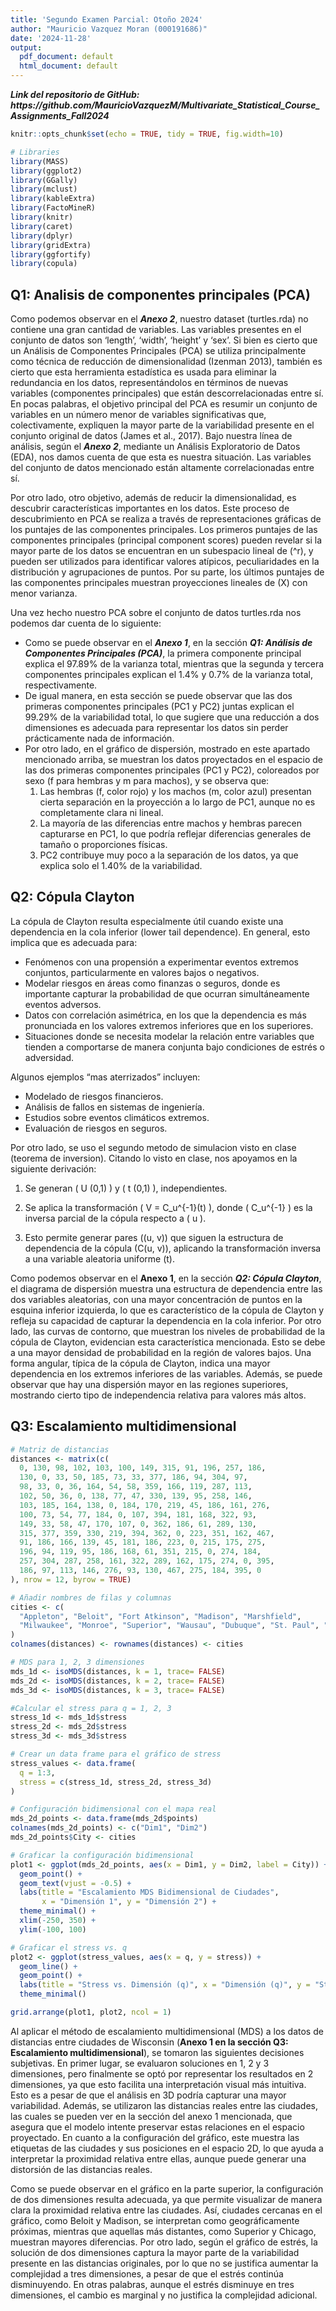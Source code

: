 ```yaml
---
title: 'Segundo Examen Parcial: Otoño 2024'
author: "Mauricio Vazquez Moran (000191686)"
date: '2024-11-28'
output:
  pdf_document: default
  html_document: default
---
```


***Link del repositorio de GitHub: https://github.com/MauricioVazquezM/Multivariate_Statistical_Course_Assignments_Fall2024***

```r
knitr::opts_chunk$set(echo = TRUE, tidy = TRUE, fig.width=10)

# Libraries
library(MASS)  
library(ggplot2)
library(GGally)
library(mclust)
library(kableExtra)
library(FactoMineR)
library(knitr)
library(caret)
library(dplyr)
library(gridExtra)
library(ggfortify)
library(copula)
```

## Q1: Analisis de componentes principales (PCA)

Como podemos observar en el ***Anexo 2***, nuestro dataset (turtles.rda) no contiene una gran cantidad de variables. Las variables presentes en el conjunto de datos son 'length', 'width', 'height' y 'sex'. Si bien es cierto que un Análisis de Componentes Principales (PCA) se utiliza principalmente como técnica de reducción de dimensionalidad (Izenman 2013), también es cierto que esta herramienta estadística es usada para eliminar la redundancia en los datos, representándolos en términos de nuevas variables (componentes principales) que están descorrelacionadas entre sí. En pocas palabras, el objetivo principal del PCA es resumir un conjunto de variables en un número menor de variables significativas que, colectivamente, expliquen la mayor parte de la variabilidad presente en el conjunto original de datos (James et al., 2017). Bajo nuestra línea de análisis, según el ***Anexo 2***, mediante un Análisis Exploratorio de Datos (EDA), nos damos cuenta de que esta es nuestra situación. Las variables del conjunto de datos mencionado están altamente correlacionadas entre sí. 

Por otro lado, otro objetivo, además de reducir la dimensionalidad, es descubrir características importantes en los datos. Este proceso de descubrimiento en PCA se realiza a través de representaciones gráficas de los puntajes de las componentes principales. Los primeros puntajes de las componentes principales (principal component scores) pueden revelar si la mayor parte de los datos se encuentran en un subespacio lineal de \(\mathbb{R}^r\), y pueden ser utilizados para identificar valores atípicos, peculiaridades en la distribución y agrupaciones de puntos. Por su parte, los últimos puntajes de las componentes principales muestran proyecciones lineales de \(X\) con menor varianza. 

Una vez hecho nuestro PCA sobre el conjunto de datos turtles.rda nos podemos dar cuenta de lo siguiente:

* Como se puede observar en el ***Anexo 1***, en la sección ***Q1: Análisis de Componentes Principales (PCA)***, la primera componente principal explica el 97.89% de la varianza total, mientras que la segunda y tercera componentes principales explican el 1.4% y 0.7% de la varianza total, respectivamente.
* De igual manera, en esta sección se puede observar que las dos primeras componentes principales (PC1 y PC2) juntas explican el 99.29% de la variabilidad total, lo que sugiere que una reducción a dos dimensiones es adecuada para representar los datos sin perder prácticamente nada de información.
* Por otro lado, en el gráfico de dispersión, mostrado en este apartado mencionado arriba, se muestran los datos proyectados en el espacio de las dos primeras componentes principales (PC1 y PC2), coloreados por sexo (f para hembras y m para machos), y se observa que:
  1. Las hembras (f, color rojo) y los machos (m, color azul) presentan cierta separación en la proyección a lo largo de PC1, aunque no es completamente clara ni lineal.
  2. La mayoría de las diferencias entre machos y hembras parecen capturarse en PC1, lo que podría reflejar diferencias generales de tamaño o proporciones físicas.
  3. PC2 contribuye muy poco a la separación de los datos, ya que explica solo el 1.40% de la variabilidad.


\newpage

## Q2: Cópula Clayton

La cópula de Clayton resulta especialmente útil cuando existe una dependencia en la cola inferior (lower tail dependence). En general, esto implica que es adecuada para:

* Fenómenos con una propensión a experimentar eventos extremos conjuntos, particularmente en valores bajos o negativos.
* Modelar riesgos en áreas como finanzas o seguros, donde es importante capturar la probabilidad de que ocurran simultáneamente eventos adversos.
* Datos con correlación asimétrica, en los que la dependencia es más pronunciada en los valores extremos inferiores que en los superiores.
* Situaciones donde se necesita modelar la relación entre variables que tienden a comportarse de manera conjunta bajo condiciones de estrés o adversidad.

Algunos ejemplos "mas aterrizados" incluyen:

* Modelado de riesgos financieros.
* Análisis de fallos en sistemas de ingeniería.
* Estudios sobre eventos climáticos extremos.
* Evaluación de riesgos en seguros.

Por otro lado, se uso el segundo metodo de simulacion visto en clase (teorema de inversion). Citando lo visto en clase, nos apoyamos en la siguiente derivación:

\begin{align*}
C_u(v) &= \mathbb{P}[V \leq v \mid U = u] \\
&= \lim_{\Delta u \to 0} \frac{C(u + \Delta u, v) - C(u, v)}{\Delta u} \\
&= \frac{\partial C(u, v)}{\partial u}.
\end{align*}

1. Se generan  \( U \sim \text{Uniform}(0,1) \) y \( t \sim \text{Uniform}(0,1) \), independientes.

2. Se aplica la transformación \( V = C_u^{-1}(t) \), donde \( C_u^{-1} \) es la inversa parcial de la cópula respecto a \( u \).

3. Esto permite generar pares \((u, v)\) que siguen la estructura de dependencia de la cópula \(C(u, v)\), aplicando la transformación inversa a una variable aleatoria uniforme \(t\).

Como podemos observar en el **Anexo 1**, en la sección ***Q2: Cópula Clayton***, el diagrama de dispersión muestra una estructura de dependencia entre las dos variables aleatorias, con una mayor concentración de puntos en la esquina inferior izquierda, lo que es característico de la cópula de Clayton y refleja su capacidad de capturar la dependencia en la cola inferior. Por otro lado, las curvas de contorno, que muestran los niveles de probabilidad de la cópula de Clayton, evidencian esta característica mencionada. Esto se debe a una mayor densidad de probabilidad en la región de valores bajos. Una forma angular, típica de la cópula de Clayton, indica una mayor dependencia en los extremos inferiores de las variables. Además, se puede observar que hay una dispersión mayor en las regiones superiores, mostrando cierto tipo de independencia relativa para valores más altos.

\newpage

## Q3: Escalamiento multidimensional

```r
# Matriz de distancias
distances <- matrix(c(
  0, 130, 98, 102, 103, 100, 149, 315, 91, 196, 257, 186,
  130, 0, 33, 50, 185, 73, 33, 377, 186, 94, 304, 97,
  98, 33, 0, 36, 164, 54, 58, 359, 166, 119, 287, 113,
  102, 50, 36, 0, 138, 77, 47, 330, 139, 95, 258, 146,
  103, 185, 164, 138, 0, 184, 170, 219, 45, 186, 161, 276,
  100, 73, 54, 77, 184, 0, 107, 394, 181, 168, 322, 93,
  149, 33, 58, 47, 170, 107, 0, 362, 186, 61, 289, 130,
  315, 377, 359, 330, 219, 394, 362, 0, 223, 351, 162, 467,
  91, 186, 166, 139, 45, 181, 186, 223, 0, 215, 175, 275,
  196, 94, 119, 95, 186, 168, 61, 351, 215, 0, 274, 184,
  257, 304, 287, 258, 161, 322, 289, 162, 175, 274, 0, 395,
  186, 97, 113, 146, 276, 93, 130, 467, 275, 184, 395, 0
), nrow = 12, byrow = TRUE)

# Añadir nombres de filas y columnas
cities <- c(
  "Appleton", "Beloit", "Fort Atkinson", "Madison", "Marshfield", 
  "Milwaukee", "Monroe", "Superior", "Wausau", "Dubuque", "St. Paul", "Chicago"
)
colnames(distances) <- rownames(distances) <- cities

# MDS para 1, 2, 3 dimensiones
mds_1d <- isoMDS(distances, k = 1, trace= FALSE)
mds_2d <- isoMDS(distances, k = 2, trace= FALSE)
mds_3d <- isoMDS(distances, k = 3, trace= FALSE)

#Calcular el stress para q = 1, 2, 3
stress_1d <- mds_1d$stress
stress_2d <- mds_2d$stress
stress_3d <- mds_3d$stress

# Crear un data frame para el gráfico de stress
stress_values <- data.frame(
  q = 1:3,
  stress = c(stress_1d, stress_2d, stress_3d)
)

# Configuración bidimensional con el mapa real
mds_2d_points <- data.frame(mds_2d$points)
colnames(mds_2d_points) <- c("Dim1", "Dim2")
mds_2d_points$City <- cities

# Graficar la configuración bidimensional
plot1 <- ggplot(mds_2d_points, aes(x = Dim1, y = Dim2, label = City)) +
  geom_point() +
  geom_text(vjust = -0.5) +
  labs(title = "Escalamiento MDS Bidimensional de Ciudades",
       x = "Dimensión 1", y = "Dimensión 2") +
  theme_minimal() +
  xlim(-250, 350) +
  ylim(-100, 100) 

# Graficar el stress vs. q
plot2 <- ggplot(stress_values, aes(x = q, y = stress)) +
  geom_line() +
  geom_point() +
  labs(title = "Stress vs. Dimensión (q)", x = "Dimensión (q)", y = "Stress") +
  theme_minimal()

grid.arrange(plot1, plot2, ncol = 1)
```

Al aplicar el método de escalamiento multidimensional (MDS) a los datos de distancias entre ciudades de Wisconsin (**Anexo 1 en la sección Q3: Escalamiento multidimensional**), se tomaron las siguientes decisiones subjetivas. En primer lugar, se evaluaron soluciones en 1, 2 y 3 dimensiones, pero finalmente se optó por representar los resultados en 2 dimensiones, ya que esto facilita una interpretación visual más intuitiva. Esto es a pesar de que el análisis en 3D podría capturar una mayor variabilidad. Además, se utilizaron las distancias reales entre las ciudades, las cuales se pueden ver en la sección del anexo 1 mencionada, que asegura que el modelo intente preservar estas relaciones en el espacio proyectado. En cuanto a la configuración del gráfico, este muestra las etiquetas de las ciudades y sus posiciones en el espacio 2D, lo que ayuda a interpretar la proximidad relativa entre ellas, aunque puede generar una distorsión de las distancias reales. 

Como se puede observar en el gráfico en la parte superior, la configuración de dos dimensiones resulta adecuada, ya que permite visualizar de manera clara la proximidad relativa entre las ciudades. Así, ciudades cercanas en el gráfico, como Beloit y Madison, se interpretan como geográficamente próximas, mientras que aquellas más distantes, como Superior y Chicago, muestran mayores diferencias. Por otro lado, según el gráfico de estrés, la solución de dos dimensiones captura la mayor parte de la variabilidad presente en las distancias originales, por lo que no se justifica aumentar la complejidad a tres dimensiones, a pesar de que el estrés continúa disminuyendo. En otras palabras, aunque el estrés disminuye en tres dimensiones, el cambio es marginal y no justifica la complejidad adicional.
